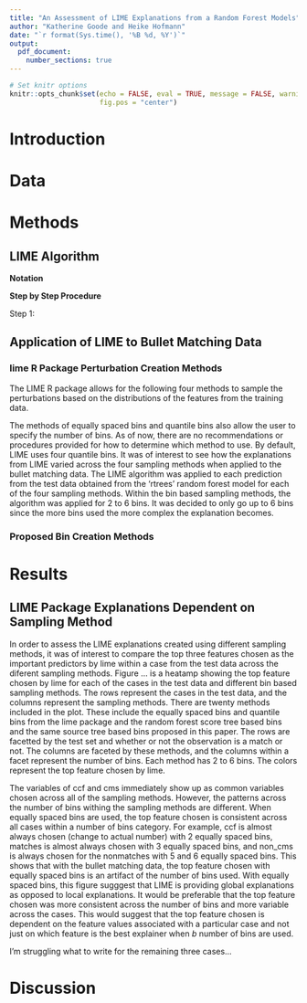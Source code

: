 ```yaml
---
title: "An Assessment of LIME Explanations from a Random Forest Models"
author: "Katherine Goode and Heike Hofmann"
date: "`r format(Sys.time(), '%B %d, %Y')`"
output: 
  pdf_document:
    number_sections: true
---
```


```r
# Set knitr options
knitr::opts_chunk$set(echo = FALSE, eval = TRUE, message = FALSE, warning = FALSE, 
                      fig.pos = "center")
```

# Introduction

# Data

# Methods

## LIME Algorithm

**Notation**

\begin{itemize}
\item $x\in\mathbb{R}^d$: original representation of an instance being explained
\begin{itemize}
\item e.g. feature vector containing word embeddings
\end{itemize}
\item $x'\in\mathbb{R}^{d'}$: vector for the interpretable representation of the instance being explained
\begin{itemize}
\item e.g. bag of words
\end{itemize}
\item $G$: class of potentially interpretable models
\begin{itemize}
\item e.g. linear models, decision trees, rule lists
\end{itemize}
\item $g$: explanation model where $g:\mathbb{R}^{d'}\rightarrow\mathbb{R}$ and $g\in G$
\item $\Omega(g)$: measure of complexity of $g$
\begin{itemize}
\item e.g. depth of a tree, number of non-zeros in a linear model
\end{itemize}
\item $f$: model that is being explained where $f:\mathbb{R}^d\rightarrow\mathbb{R}$
\begin{itemize}
\item note: in classification $f(x)$ is the probability that $x$ belongs to a certain class
\end{itemize}
\item $\Pi_x(z)$: proximity measure between an instance $z$ to $x$ which defines a locality around $x$
\item $\mathcal{L}(f, g, \Pi_x)$: a measure of how unfaithful $g$ is in approximating $f$ in the locality defined by $\Pi_x$
\end{itemize}

**Step by Step Procedure**

Step 1: 

## Application of LIME to Bullet Matching Data

### lime R Package Perturbation Creation Methods

The LIME R package allows for the following four methods to sample the perturbations based on the distributions of the features from the training data.

\begin{itemize}
\item Equally Spaced Bins
\item Quantile Bins
\item Normal Approximation
\item Kernel Density Approximation
\end{itemize}

The methods of equally spaced bins and quantile bins also allow the user to specify the number of bins. As of now, there are no recommendations or procedures provided for how to determine which method to use. By default, LIME uses four quantile bins. It was of interest to see how the explanations from LIME varied across the four sampling methods when applied to the bullet matching data. The LIME algorithm was applied to each prediction from the test data obtained from the 'rtrees' random forest model for each of the four sampling methods. Within the bin based sampling methods, the algorithm was applied for 2 to 6 bins. It was decided to only go up to 6 bins since the more bins used the more complex the explanation becomes.

### Proposed Bin Creation Methods

# Results

## LIME Package Explanations Dependent on Sampling Method

In order to assess the LIME explanations created using different sampling methods, it was of interest to compare the top three features chosen as the important predictors by lime within a case from the test data across the diferent sampling methods. Figure ... is a heatamp showing the top feature chosen by lime for each of the cases in the test data and different bin based sampling methods. The rows represent the cases in the test data, and the columns represent the sampling methods. There are twenty methods included in the plot. These include the equally spaced bins and quantile bins from the lime package and the random forest score tree based bins and the same source tree based bins proposed in this paper. The rows are facetted by the test set and whether or not the observation is a match or not. The columns are faceted by these methods, and the columns within a facet represent the number of bins. Each method has 2 to 6 bins. The colors represent the top feature chosen by lime.

The variables of ccf and cms immediately show up as common variables chosen across all of the sampling methods. However, the patterns across the number of bins withing the sampling methods are different. When equally spaced bins are used, the top feature chosen is consistent across all cases within a number of bins category. For example, ccf is almost always chosen (change to actual number) with 2 equally spaced bins, matches is almost always chosen with 3 equally spaced bins, and non_cms is always chosen for the nonmatches with 5 and 6 equally spaced bins. This shows that with the bullet matching data, the top feature chosen with equally spaced bins is an artifact of the number of bins used. With equally spaced bins, this figure sugggest that LIME is providing global explanations as opposed to local explanations. It would be preferable that the top feature chosen was more consistent across the number of bins and more variable across the cases. This would suggest that the top feature chosen is dependent on the feature values associated with a particular case and not just on which feature is the best explainer when $b$ number of bins are used.

I'm struggling what to write for the remaining three cases...

# Discussion

